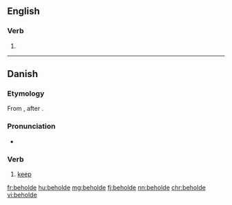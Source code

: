 ==English==

===Verb===
{{head|en|verb}}

# {{obsolete spelling of|behold|lang=en}}

----

==Danish==

===Etymology===
From {{prefix|be|holde|gloss2=to hold|lang=da}}, after {{etyl|gml|da}} {{term|beholden|lang=gml}}.

===Pronunciation===
* {{IPA|[b̥eˈhʌlˀə]|lang=da}}

===Verb===
{{da-verb|behold|beholde|beholder|beholdt|har|beholdt}}

# [[keep]]

[[fr:beholde]]
[[hu:beholde]]
[[mg:beholde]]
[[fj:beholde]]
[[nn:beholde]]
[[chr:beholde]]
[[vi:beholde]]